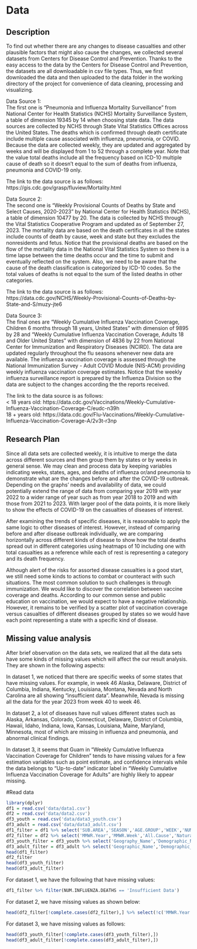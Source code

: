 # Data

## Description
To find out whether there are any changes to disease casualties and other plausible factors that might also cause the changes, we collected several datasets from Centers for Disease Control and Prevention. Thanks to the easy access to the data by the Centers for Disease Control and Prevention, the datasets are all downloadable in csv file types. Thus, we first downloaded the data and then uploaded to the data folder in the working directory of the project for convenience of data cleaning, processing and visualizing. 

Data Source 1:  
The first one is "Pneumonia and Influenza Mortality Surveillance" from National Center for Health Statistics (NCHS) Mortality Surveillance System, a table of dimension 19345 by 14 when choosing state data. The data sources are collected by NCHS through State Vital Statistics Offices across the United States. The deaths which is confirmed through death certificate include multiple cause associated with influenza, pneumonia, or COVID. Because the data are collected weekly, they are updated and aggregated by weeks and will be displayed from 1 to 52 through a complete year. Note that the value total deaths include all the frequency based on ICD-10 multiple cause of death so it doesn't equal to the sum of deaths from influenza, pneumonia and COVID-19 only. 

The link to the data source is as follows:  
https://gis.cdc.gov/grasp/fluview/Mortality.html 

Data Source 2:  
The second one is "Weekly Provisional Counts of Deaths by State and Select Causes, 2020-2023" by National Center for Health Statistics (NCHS), a table of dimension 10477 by 20. The data is collected by NCHS through the Vital Statistics Cooperative Program and updated as of September 27, 2023. The mortality data are based on the death certificates in all the states include counts of death by cause, week and state but they excludes the nonresidents and fetus. Notice that the provisional deaths are based on the flow of the mortality data in the National Vital Statistics System so there is a time lapse between the time deaths occur and the time to submit and eventually reflected on the system. Also, we need to be aware that the cause of the death classification is categorized by ICD-10 codes. So the total values of deaths is not equal to the sum of the listed deaths in other categories. 

The link to the data source is as follows:  
https://data.cdc.gov/NCHS/Weekly-Provisional-Counts-of-Deaths-by-State-and-S/muzy-jte6 

Data Source 3:  
The final ones are "Weekly Cumulative Influenza Vaccination Coverage, Children 6 months through 18 years, United States" with dimension of 9895 by 28 and "Weekly Cumulative Influenza Vaccination Coverage, Adults 18 and Older United States" with dimension of 4836 by 22 from National Center for Immunization and Respiratory Diseases (NCIRD). The data are updated regularly throughout the flu seasons whenever new data are available. The influenza vaccination coverage is assessed through the National Immunization Survey - Adult COVID Module (NIS-ACM) providing weekly influenza vaccination coverage estimates. Notice that the weekly influenza surveillance report is prepared by the Influenza Division so the data are subject to the changes according the the reports received.

The link to the data source is as follows:  
< 18 years old: https://data.cdc.gov/Vaccinations/Weekly-Cumulative-Influenza-Vaccination-Coverage-C/eudc-n39h  
18 + years old: https://data.cdc.gov/Flu-Vaccinations/Weekly-Cumulative-Influenza-Vaccination-Coverage-A/2v3t-r3np  

## Research Plan  
Since all data sets are collected weekly, it is intuitive to merge the data across different sources and then group them by states or by weeks in general sense. We may clean and process data by keeping variables indicating weeks, states, ages, and deaths of influenza or/and pneumonia to demonstrate what are the changes before and after the COVID-19 outbreak. Depending on the graphs' needs and availability of data, we could potentially extend the range of data from comparing year 2019 with year 2022 to a wider range of year such as from year 2018 to 2019 and with those from 2021 to 2023. With larger pool of the data points, it is more likely to show the effects of COVID-19 on the casualties of diseases of interest.  

After examining the trends of specific diseases, it is reasonable to apply the same logic to other diseases of interest. However, instead of comparing before and after disease outbreak individually, we are comparing horizontally across different kinds of disease to show how the total deaths spread out in different categories using heatmaps of 10 including one with total casualties as a reference while each of rest is representing a category and its death frequency.  

Although alert of the risks for assorted disease casualties is a good start, we still need some kinds to actions to combat or counteract with such situations. The most common solution to such challenges is through immunization. We would like to discover the correlation between vaccine coverage and deaths. According to our common sense and public education on vaccination, we would expect to have a negative relationship. However, it remains to be verified by a scatter plot of vaccination coverage versus casualties of different diseases grouped by states so we would have each point representing a state with a specific kind of disease. 

## Missing value analysis  
After brief observation on the data sets, we realized that all the data sets have some kinds of missing values which will affect the our result analysis. They are shown in the following aspects:

In dataset 1, we noticed that there are specific weeks of some states that have missing values. For example, in week 46 Alaska, Delaware, District of Columbia, Indiana, Kentucky, Louisiana, Montana, Nevada and North Carolina are all showing "insufficient data". Meanwhile, Nevada is missing all the data for the year 2023 from week 40 to week 46.

In dataset 2, a lot of diseases have null values different states such as Alaska, Arkansas, Colorado, Connecticut, Delaware, District of Columbia, Hawaii, Idaho, Indiana, Iowa, Kansas, Louisiana, Maine, Maryland, Minnesota, most of which are missing in influenza and pneumonia, and abnormal clinical findings. 

In dataset 3, it seems that Guam in "Weekly Cumulative Influenza Vaccination Coverage for Children" tends to have missing values for a few estimation variables such as point estimate, and confidence intervals while the data belongs to "Up-to-date" indicator label in "Weekly Cumulative Influenza Vaccination Coverage for Adults" are highly likely to appear missing. 

#Read data
```r
library(dplyr)
df1 = read.csv('data/data1.csv')
df2 = read.csv('data/data2.csv')
df3_youth = read.csv('data/data3_youth.csv')
df3_adult = read.csv('data/data3_adult.csv')
df1_filter = df1 %>% select('SUB.AREA','SEASON','AGE.GROUP','WEEK','NUM.INFLUENZA.DEATHS','NUM.PNEUMONIA.DEATHS','NUM.COVID.19.DEATHS','TOTAL.DEATHS')
df2_filter = df2 %>% select('MMWR.Year','MMWR.Week','All.Cause','Natural.Cause','Septicemia..A40.A41.','Malignant.neoplasms..C00.C97.','Diabetes.mellitus..E10.E14.','Alzheimer.disease..G30.','Influenza.and.pneumonia..J09.J18.','Chronic.lower.respiratory.diseases..J40.J47.','Other.diseases.of.respiratory.system..J00.J06.J30.J39.J67.J70.J98.','Nephritis..nephrotic.syndrome.and.nephrosis..N00.N07.N17.N19.N25.N27.','Symptoms..signs.and.abnormal.clinical.and.laboratory.findings..not.elsewhere.classified..R00.R99.','Diseases.of.heart..I00.I09.I11.I13.I20.I51.','Cerebrovascular.diseases..I60.I69.','COVID.19..U071..Multiple.Cause.of.Death.','COVID.19..U071..Underlying.Cause.of.Death.')
df3_youth_filter = df3_youth %>% select('Geography_Name','Demographic_Name','Month_Week','n_unweighted','n_weighted','Influenza_Season','Legend_Label') %>% filter(Geography_Name !='National')
df3_adult_filter = df3_adult %>% select('Geographic_Name','Demographic_Name','Month_Week','n_unweighted','Influenza_Season','Legend') %>% filter(Geographic_Name !='National')
head(df1_filter)
df2_filter
head(df3_youth_filter)
head(df3_adult_filter)
```
For dataset 1, we have the following that have missing values:
```r
df1_filter %>% filter(NUM.INFLUENZA.DEATHS == 'Insufficient Data')
```
For dataset 2, we have missing values as shown below:
```r
head(df2_filter[!complete.cases(df2_filter),] %>% select(!c('MMWR.Year','MMWR.Week')))
```
For dataset 3, we have missing values as follows:
```r
head(df3_youth_filter[!complete.cases(df3_youth_filter),])
head(df3_adult_filter[!complete.cases(df3_adult_filter),])
```


